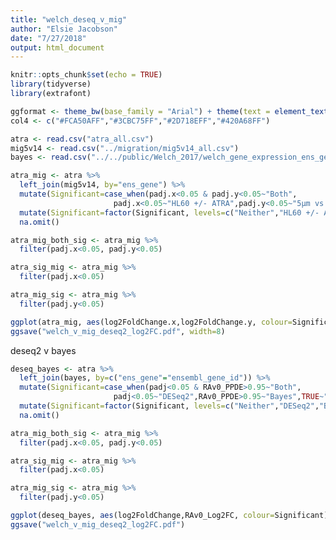 ```yaml
---
title: "welch_deseq_v_mig"
author: "Elsie Jacobson"
date: "7/27/2018"
output: html_document
---
```


```r
knitr::opts_chunk$set(echo = TRUE)
library(tidyverse)
library(extrafont)

ggformat <- theme_bw(base_family = "Arial") + theme(text = element_text(size = 20))
col4 <- c("#FCA50AFF","#3CBC75FF","#2D718EFF","#420A68FF")
```

```r
atra <- read.csv("atra_all.csv")
mig5v14 <- read.csv("../migration/mig5v14_all.csv")
bayes <- read.csv("../../public/Welch_2017/welch_gene_expression_ens_gene.csv")
```

```r
atra_mig <- atra %>%
  left_join(mig5v14, by="ens_gene") %>%
  mutate(Significant=case_when(padj.x<0.05 & padj.y<0.05~"Both",
                       padj.x<0.05~"HL60 +/- ATRA",padj.y<0.05~"5µm vs 14µm",TRUE~"Neither")) %>%
  mutate(Significant=factor(Significant, levels=c("Neither","HL60 +/- ATRA","5µm vs 14µm","Both"))) %>%
  na.omit()

atra_mig_both_sig <- atra_mig %>%
  filter(padj.x<0.05, padj.y<0.05)

atra_sig_mig <- atra_mig %>%
  filter(padj.x<0.05)

atra_mig_sig <- atra_mig %>%
  filter(padj.y<0.05)
```

```r
ggplot(atra_mig, aes(log2FoldChange.x,log2FoldChange.y, colour=Significant)) + geom_point(alpha=0.5) + facet_wrap(~Significant) + ggformat + labs(x="HL60 +/- ATRA Log2FC",y="5µm vs 14µm Log2FC") + scale_colour_manual(values=col4) + theme(strip.background = element_blank(), strip.text.x = element_blank())
ggsave("welch_v_mig_deseq2_log2FC.pdf", width=8)
```

deseq2 v bayes

```r
deseq_bayes <- atra %>%
  left_join(bayes, by=c("ens_gene"="ensembl_gene_id")) %>%
  mutate(Significant=case_when(padj<0.05 & RAv0_PPDE>0.95~"Both",
                       padj<0.05~"DESeq2",RAv0_PPDE>0.95~"Bayes",TRUE~"Neither")) %>%
  mutate(Significant=factor(Significant, levels=c("Neither","DESeq2","Bayes","Both"))) %>%
  na.omit()

atra_mig_both_sig <- atra_mig %>%
  filter(padj.x<0.05, padj.y<0.05)

atra_sig_mig <- atra_mig %>%
  filter(padj.x<0.05)

atra_mig_sig <- atra_mig %>%
  filter(padj.y<0.05)
```

```r
ggplot(deseq_bayes, aes(log2FoldChange,RAv0_Log2FC, colour=Significant)) + geom_point(alpha=0.5) + facet_wrap(~Significant, scales = "free") + ggformat + labs(x="DESeq2",y="Bayes") + scale_colour_manual(values=col4) + theme(strip.background = element_blank(), strip.text.x = element_blank())
ggsave("welch_v_mig_deseq2_log2FC.pdf")
```